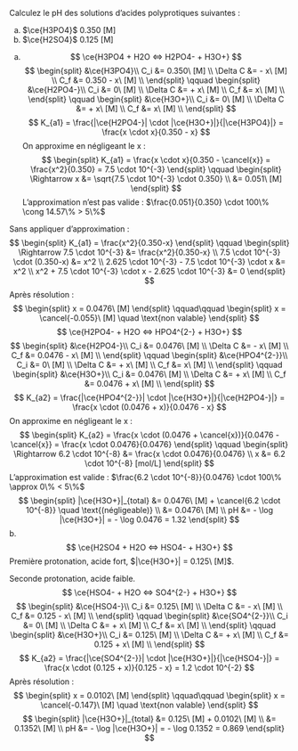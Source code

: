 ::: {.Exercise data-latex=""}

Calculez le pH des solutions d’acides polyprotiques suivantes :

a. $\ce{H3PO4}$ 0.350 [M]
\vspace{\stretch{1}}
b. $\ce{H2SO4}$ 0.125 [M]
\vspace{\stretch{1}}


:::

::: {.Answer data-latex=""}

a. $$
\ce{H3PO4 + H2O <=> H2PO4- + H3O+}
$$
$$
\begin{split}
&\ce{H3PO4}\\
C_i &= 0.350\ [M] \\
\Delta C &= - x\ [M] \\
C_f &= 0.350 - x\ [M] \\
\end{split}
\qquad
\begin{split}
&\ce{H2PO4-}\\
C_i &= 0\ [M] \\
\Delta C &= + x\ [M] \\
C_f &= x\ [M] \\
\end{split}
\qquad
\begin{split}
&\ce{H3O+}\\
C_i &= 0\ [M] \\
\Delta C &= + x\ [M] \\
C_f &= x\ [M] \\
\end{split}
$$
$$
K_{a1} = \frac{|\ce{H2PO4-}| \cdot |\ce{H3O+}|}{|\ce{H3PO4}|} = \frac{x \cdot x}{0.350 - x}
$$
On approxime en négligeant le x :
$$
\begin{split}
K_{a1} = \frac{x \cdot x}{0.350 - \cancel{x}} = \frac{x^2}{0.350} = 7.5 \cdot 10^{-3}
\end{split}
\qquad
\begin{split}
\Rightarrow x &= \sqrt{7.5 \cdot 10^{-3} \cdot 0.350} \\
  &= 0.051\ [M]
\end{split}
$$
L'approximation n'est pas valide : $\frac{0.051}{0.350} \cdot 100\% \cong 14.57\% > 5\%$

Sans appliquer d'approximation :
$$
\begin{split}
K_{a1} = \frac{x^2}{0.350-x}
\end{split}
\qquad
\begin{split}
\Rightarrow 7.5 \cdot 10^{-3} &= \frac{x^2}{0.350-x} \\
7.5 \cdot 10^{-3} \cdot (0.350-x) &= x^2 \\
2.625 \cdot 10^{-3} - 7.5 \cdot 10^{-3} \cdot x &= x^2 \\
x^2 + 7.5 \cdot 10^{-3} \cdot x - 2.625 \cdot 10^{-3} &= 0
\end{split}
$$
Après résolution :
$$
\begin{split}
x = 0.0476\ [M]
\end{split}
\qquad\qquad
\begin{split}
x = \cancel{-0.055}\ [M] \quad \text{non valable}
\end{split}
$$
$$
\ce{H2PO4- + H2O <=> HPO4^{2-} + H3O+}
$$
$$
\begin{split}
&\ce{H2PO4-}\\
C_i &= 0.0476\ [M] \\
\Delta C &= - x\ [M] \\
C_f &= 0.0476 - x\ [M] \\
\end{split}
\qquad
\begin{split}
&\ce{HPO4^{2-}}\\
C_i &= 0\ [M] \\
\Delta C &= + x\ [M] \\
C_f &= x\ [M] \\
\end{split}
\qquad
\begin{split}
&\ce{H3O+}\\
C_i &= 0.0476\ [M] \\
\Delta C &= + x\ [M] \\
C_f &= 0.0476 + x\ [M] \\
\end{split}
$$
$$
K_{a2} = \frac{|\ce{HPO4^{2-}}| \cdot |\ce{H3O+}|}{|\ce{H2PO4-}|} = \frac{x \cdot (0.0476 + x)}{0.0476 - x}
$$
On approxime en négligeant le x : 
$$
\begin{split}
K_{a2} = \frac{x \cdot (0.0476 + \cancel{x})}{0.0476 - \cancel{x}} = \frac{x \cdot 0.0476}{0.0476}
\end{split}
\qquad
\begin{split}
\Rightarrow 6.2 \cdot 10^{-8} &= \frac{x \cdot 0.0476}{0.0476} \\
x &= 6.2 \cdot 10^{-8} [mol/L]
\end{split}
$$
L'approximation est valide : $\frac{6.2 \cdot 10^{-8}}{0.0476} \cdot 100\% \approx 0\% < 5\%$
$$
\begin{split}
|\ce{H3O+}|_{total} &= 0.0476\ [M] + \cancel{6.2 \cdot 10^{-8}} \quad \text{(négligeable)} \\
&= 0.0476\ [M] \\
pH &= - \log |\ce{H3O+}| = - \log 0.0476 = 1.32
\end{split}
$$
b. $$
\ce{H2SO4 + H2O <=> HSO4- + H3O+}
$$
Première protonation, acide fort, $|\ce{H3O+}| = 0.125\ [M]$.

Seconde protonation, acide faible.
$$
\ce{HSO4- + H2O <=> SO4^{2-} + H3O+}
$$
$$
\begin{split}
&\ce{HSO4-}\\
C_i &= 0.125\ [M] \\
\Delta C &= - x\ [M] \\
C_f &= 0.125 - x\ [M] \\
\end{split}
\qquad
\begin{split}
&\ce{SO4^{2-}}\\
C_i &= 0\ [M] \\
\Delta C &= + x\ [M] \\
C_f &= x\ [M] \\
\end{split}
\qquad
\begin{split}
&\ce{H3O+}\\
C_i &= 0.125\ [M] \\
\Delta C &= + x\ [M] \\
C_f &= 0.125 + x\ [M] \\
\end{split}
$$
$$
K_{a2} = \frac{|\ce{SO4^{2-}}| \cdot |\ce{H3O+}|}{|\ce{HSO4-}|} = \frac{x \cdot (0.125 + x)}{0.125 - x} = 1.2 \cdot 10^{-2}
$$
Après résolution :
$$
\begin{split}
x = 0.0102\ [M]
\end{split}
\qquad\qquad
\begin{split}
x = \cancel{-0.147}\ [M] \quad \text{non valable}
\end{split}
$$
$$
\begin{split}
|\ce{H3O+}|_{total} &= 0.125\ [M] + 0.0102\ [M] \\
&= 0.1352\ [M] \\
pH &= - \log |\ce{H3O+}| = - \log 0.1352 = 0.869
\end{split}
$$
:::

